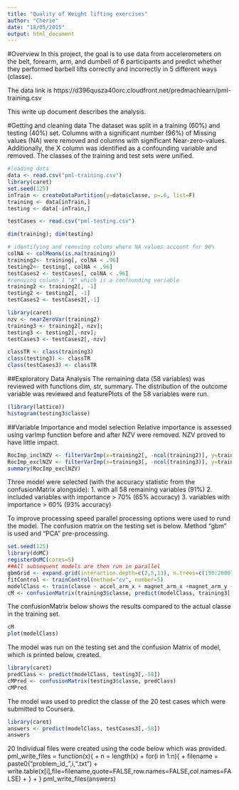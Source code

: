 ```yaml
---
title: "Quality of Weight lifting exercises"
author: "Cherie"
date: "18/05/2015"
output: html_document
---
```


#Overview
In this project, the goal is to use data from accelerometers on the belt, forearm, arm, and dumbell of 6 participants and predict whether they performed barbell lifts correctly and incorrectly in 5 different ways (classe). 

The data link is https://d396qusza40orc.cloudfront.net/predmachlearn/pml-training.csv

This write up document describes the analysis. 

#Getting and cleaning data
The dataset was split in a training (60%) and testing (40%) set. Columns with a significant number (96%) of Missing values (NA) were removed and columns with significant Near-zero-values. Additionally, the X column was identified as a confounding variable and removed. The classes of the training and test sets were unified.
```r
#loading data
data <- read.csv("pml-training.csv")
library(caret)
set.seed(125)
inTrain <- createDataPartition(y=data$classe, p=.6, list=F)
training <- data[inTrain,]
testing <- data[-inTrain,]

testCases <- read.csv("pml-testing.csv")
```

```r
dim(training); dim(testing)
```

```r
# identifying and removing colums where NA values account for 96%
colNA <- colMeans(is.na(training))
training2<- training[, colNA < .96]
testing2<- testing[, colNA < .96]
testCases2 <- testCases[, colNA < .96]
#removing column 1 "X" which is a confounding variable 
training2 <- training2[, -1]
testing2 <- testing2[, -1]
testCases2 <- testCases2[,-1]
```

```r
library(caret)
nzv <- nearZeroVar(training2)
training3 <- training2[,-nzv]; 
testing3 <- testing2[,-nzv]; 
testCases3 <- testCases2[,-nzv]
```

```r
classTR <- class(training3)
class(testing3) <- classTR
class(testCases3) <- classTR
```

##Exploratory Data Analysis
The remaining data (58 variables) was reviewed with functions dim, str, summary. The distribution of the outcome variable was reviewed and featurePlots of the 58 variables were run.

```r
(library(lattice))
histogram(testing3$classe)
```

##Variable Importance and model selection
Relative importance is assessed using varImp function before and after NZV were removed. NZV proved to have little impact.
```r
RocImp_inclNZV <- filterVarImp(x=training2[, -ncol(training2)], y=training2$classe)
RocImp_exclNZV <- filterVarImp(x=training3[, -ncol(training3)], y=training3$classe)
summary(RocImp_exclNZV)
```

Three model were selected (with the accuracy statistic from the confusionMatrix alongside):
1. with all 58 remaining variables (91%)
2. included variables with importance > 70% (65% accuracy)
3. variables with importance > 60% (93% accuracy)

To improve processing speed parallel processing options were used to rund the model. The confusion matrix on the testing set is below. Method "gbm" is used and "PCA" pre-processing.
```r
set.seed(125)
library(doMC)
registerDoMC(cores=5)
##All subsequent models are then run in parallel
gbmGrid <- expand.grid(interaction.depth=c(2,5,13), n.trees=c(150:2000), .shrinkage=c(0.001, .01))
fitControl <- trainControl(method="cv", number=5)
modelClass <- train(classe ~ accel_arm_x + magnet_arm_x +magnet_arm_y +roll_dumbbell + pitch_dumbbell + magnet_dumbbell_x + magnet_dumbbell_y +pitch_forearm + accel_forearm_x + magnet_forearm_x + cvtd_timestamp + num_window +roll_belt +accel_belt_z+magnet_belt_y+magnet_belt_z+roll_arm +pitch_arm+total_accel_arm+accel_arm_z+magnet_arm_z+roll_dumbbell+pitch_dumbbell+yaw_dumbbell+total_accel_dumbbell + accel_dumbbell_x + accel_dumbbell_y + accel_dumbbell_z + roll_forearm + pitch_forearm + total_accel_forearm + accel_forearm_x + magnet_forearm_x + magnet_forearm_y + magnet_forearm_z, data=training3, method="gbm", trControl=fitControl, preProc=c("pca"))
cM <- confusionMatrix(training3$classe, predict(modelClass, training3[,-58]))
```
The confusionMatrix below shows the results compared to the actual classe in the training set.
```r
cM
plot(modelClass)
```

The model was run on the testing set and the confusion Matrix of model, which is printed below, created.
```r
library(caret)
predClass <- predict(modelClass, testing3[,-58])
cMPred <- confusionMatrix(testing3$classe, predClass)
cMPred
```

The model was used to predict the classe of the 20 test cases which were submitted to Coursera.
```r
library(caret)
answers <- predict(modelClass, testCases3[,-58])
answers
```

20 Individual files were created using the code below which was provided.
pml_write_files = function(x){
+     n = length(x)
+     for(i in 1:n){
+         filename = paste0("problem_id_",i,".txt")
+         write.table(x[i],file=filename,quote=FALSE,row.names=FALSE,col.names=FALSE)
+     }
+ }
pml_write_files(answers)


